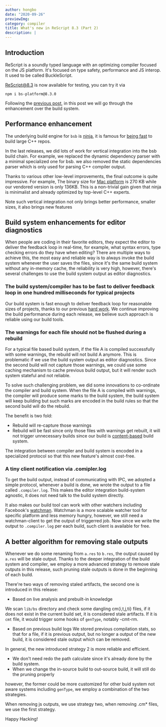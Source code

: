 ```yaml
---
author: hongbo
date: "2020-09-26" 
previewImg:
category: compiler
title: What's new in ReScript 8.3 (Part 2)
description: |
---
```


## Introduction

ReScript is a soundly typed language with an optimizing compiler focused on the JS platform. 
It's focused on type safety, performance and JS interop. It used to be called BuckleScript.

[ReScript@8.3](https://www.npmjs.com/package/bs-platform/v/8.3.0) is now available for testing, you can try it via

```
npm i bs-platform@8.3.0
```

Following the [previous post](/blog/release-8-3-pt1), in this post we will go through 
the enhancement over the build system.

## Performance enhancement

The underlying build engine for `bsb` is [ninja](https://ninja-build.org/), it is famous for 
[being fast](https://www.aosabook.org/en/posa/ninja.html)
to build large C++ repos.

In the last releases, we did lots of work for vertical integration into the bsb build chain. 
For example, we replaced the dynamic dependency parser with a minimal specialized one for bsb.
we also removed the static dependencies parser which is only used for parsing C++ compiler output.

Thanks to various other low-level improvements, the final outcome is quite impressive.
For example, The binary size for [Mac platform](https://github.com/ninja-build/ninja/releases/tag/v1.10.1) is 270 KB
while our vendored version is only 136KB. This is a non-trivial gain given that ninja is minimalist and already 
optimized by top-level C++ experts.

Note such vertical integration not only brings better performance, smaller sizes, it also brings new features 

## Build system enhancements for editor diagnostics

When people are coding in their favorite editors, they expect the editor to deliver the feedback loop in real-time, for example, 
what syntax errors, type checking errors do they have when editing? There are multiple ways to achieve this, the most easy 
and reliable way is to always invoke the build system whenever the user saves the files, since it's the same build system 
without any in-memory cache, the reliability is very high, however, there's several challenges to use the build system output as editor diagnostics.

### The build system/compiler has to be fast to deliver feedback loop in one hundred milliseconds for typical projects

Our build system is fast enough to deliver feedback loop for reasonable sizes of projects, 
thanks to our previous [hard work](/blog/scalable). We continue improving 
the build performance during each release, we believe such approach is reliable using our build tools.

### The warnings for each file should not be flushed during a rebuild

For a typical file based build system, if the file A is compiled successfully with some warnings, the rebuild will not build A anymore.
This is problematic if we use the build system output as editor diagnostics. Since the second build will not capture those warnings, we 
could use some caching mechanism to cache previous build output, but it will render such system stateful and not reliable.

To solve such challenging problem, we did some innovations to co-ordinate the compiler and build system. When the file A is compiled with warnings, 
the compiler will produce some marks to the build system, the build system will keep building but such marks are encoded in the build rules
so that the second build will do the rebuild.

The benefit is two fold:

- Rebuild will re-capture those warnings
- Rebuild will be fast since only those files with warnings get rebuilt, it will not trigger unnecessary builds since our build is [content-based](https://rescript-lang.org/blog/scalable) build system.

The integration between compiler and build system is encoded in a specialized protocol so that this new feature's almost cost-free.

### A tiny client notification via .comipler.log

To get the build output, instead of communicating with IPC, we adopted a simple protocol, whenever a build is done, we wrote the output to a file called `.compiler.log`.
This makes the editor integration build-system agnostic, it does not need talk to the build system directly.

It also makes our build tool can work with other watchers including Facebook's [watchman](https://facebook.github.io/watchman/).
Watchman is  a more scalable watcher tool for specific platform and less memory hungry, however, we still need a watchman-client to get the output of triggerred job.
Now since we write the output to `.compiler.log` per each build, such client is available for free.

## A better algorithm for removing stale outputs

Whenever we do some renaming from `a.res` to `b.res`, the output caused by `a.res` will be stale output. Thanks to the deeper integration of the build system and compiler, 
we employ a more advanced strategy to remove stale outputs in this release, such pruning stale outputs is done in the beginning of each build.

There're two  ways of removing staled artifacts, the second one is introduced in this release:

- Based on live analysis and  prebuilt-in knowledge

We scan `lib/bs` directory and check some dangling cm{i,t,j,ti} files, if it does not exist in 
the current build set, it is considered stale artifacts. If it is `cmt` file, it would trigger some hooks of `genType`, notably -cmt-rm. 

- Based on previous build logs
We stored previous compilation stats, so that for a file, if it is previous output, but no longer a output of the new build, 
it is considered stale output which can be removed.

In general, the new introduced strategy 2 is more reliable and efficient.

- We don't need redo the path calculate since it's already done by the build system.
- When we change the in-source build to out-source build, it will still do the pruning properly

however, the former could be more customized for other buid system not aware systems including `genType`,
we employ a combination of the two strategies.

When removing js outputs, we use strategy two, when removing .cm* files, we use the first strategy.



Happy Hacking!
